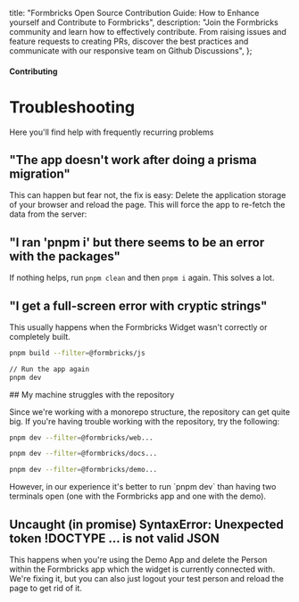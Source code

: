 

  title: "Formbricks Open Source Contribution Guide: How to Enhance yourself and Contribute to Formbricks",
  description:
    "Join the Formbricks community and learn how to effectively contribute. From raising issues and feature requests to creating PRs, discover the best practices and communicate with our responsive team on Github Discussions",
};

#### Contributing

# Troubleshooting

Here you'll find help with frequently recurring problems

## "The app doesn't work after doing a prisma migration"

This can happen but fear not, the fix is easy: Delete the application storage of your browser and reload the page. This will force the app to re-fetch the data from the server:

<MdxImage
  src={ClearAppData}
  alt="Demo App Preview"
  quality="100"
  className="max-w-full rounded-lg sm:max-w-3xl"
/>

## "I ran 'pnpm i' but there seems to be an error with the packages"

If nothing helps, run `pnpm clean` and then `pnpm i` again. This solves a lot.

## "I get a full-screen error with cryptic strings"

This usually happens when the Formbricks Widget wasn't correctly or completely built.

<Col>
<CodeGroup title="Build js library first and then run again">

```bash
pnpm build --filter=@formbricks/js

// Run the app again
pnpm dev
```

</CodeGroup>
</Col>
## My machine struggles with the repository

Since we're working with a monorepo structure, the repository can get quite big. If you're having trouble working with the repository, try the following:

<Col>
<CodeGroup title="Only run the required project">

```bash {{ title: 'Formbricks Web-App' }}
pnpm dev --filter=@formbricks/web...
```

```bash {{ title: 'Formbricks Docs' }}
pnpm dev --filter=@formbricks/docs...
```

```bash {{ title: 'Formbricks Demo App' }}
pnpm dev --filter=@formbricks/demo...
```

</CodeGroup>
</Col>
However, in our experience it's better to run `pnpm dev` than having two terminals open (one with the Formbricks app and one with the demo).

## Uncaught (in promise) SyntaxError: Unexpected token !DOCTYPE ... is not valid JSON

<MdxImage
  src={UncaughtPromise}
  alt="Uncaught promise"
  quality="100"
  className="max-w-full rounded-lg sm:max-w-3xl"
/>

This happens when you're using the Demo App and delete the Person within the Formbricks app which the widget is currently connected with. We're fixing it, but you can also just logout your test person and reload the page to get rid of it.

<MdxImage src={Logout} alt="Logout Person" quality="100" className="max-w-full rounded-lg sm:max-w-3xl" />
